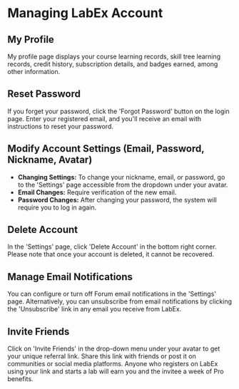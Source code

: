 # Managing LabEx Account

## My Profile

My profile page displays your course learning records, skill tree learning records, credit history, subscription details, and badges earned, among other information.

## Reset Password

If you forget your password, click the 'Forgot Password' button on the login page. Enter your registered email, and you'll receive an email with instructions to reset your password.

## Modify Account Settings (Email, Password, Nickname, Avatar)

- **Changing Settings:** To change your nickname, email, or password, go to the 'Settings' page accessible from the dropdown under your avatar. 
- **Email Changes:** Require verification of the new email.
- **Password Changes:** After changing your password, the system will require you to log in again.

## Delete Account

In the 'Settings' page, click 'Delete Account' in the bottom right corner. Please note that once your account is deleted, it cannot be recovered.

## Manage Email Notifications

You can configure or turn off Forum email notifications in the 'Settings' page. Alternatively, you can unsubscribe from email notifications by clicking the 'Unsubscribe' link in any email you receive from LabEx.

## Invite Friends

Click on 'Invite Friends' in the drop-down menu under your avatar to get your unique referral link. Share this link with friends or post it on communities or social media platforms. Anyone who registers on LabEx using your link and starts a lab will earn you and the invitee a week of Pro benefits.
